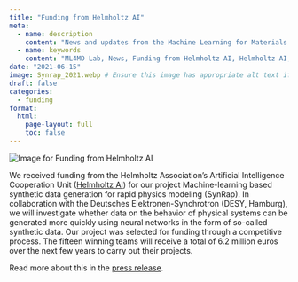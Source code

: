 ```yaml
---
title: "Funding from Helmholtz AI"
meta:
  - name: description
    content: "News and updates from the Machine Learning for Materials Design (ML4MD) Lab: Funding from Helmholtz AI."
  - name: keywords
    content: "ML4MD Lab, News, Funding from Helmholtz AI, Helmholtz AI, SynRap"
date: "2021-06-15"
image: Synrap_2021.webp # Ensure this image has appropriate alt text if used directly in content
draft: false
categories:
  - funding
format:
  html:
    page-layout: full
    toc: false
---
```

![](Synrap_2021.webp){.news-thumbnail alt="Image for Funding from Helmholtz AI"}

We received funding from the Helmholtz Association's Artificial Intelligence Cooperation Unit ([Helmholtz AI](https://www.helmholtz.ai/){target="_blank"}) for our project Machine-learning based synthetic data generation for rapid physics modeling (SynRap). In collaboration with the Deutsches Elektronen-Synchrotron (DESY, Hamburg), we will investigate whether data on the behavior of physical systems can be generated more quickly using neural networks in the form of so-called synthetic data. Our project was selected for funding through a competitive process. The fifteen winning teams will receive a total of 6.2 million euros over the next few years to carry out their projects.

Read more about this in the [press release](https://www.hzdr.de/db/Cms?pOid=63571&pNid=0&pLang=en){target="_blank"}.